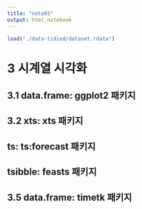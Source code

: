 ```yaml
---
title: "note03"
output: html_notebook
---
```



```r
load("./data-tidied/dataset.rdata")
```


# 3 시계열 시각화

## 3.1 data.frame: ggplot2 패키지

## 3.2 xts: xts 패키지

## ts: ts:forecast 패키지

## tsibble: feasts 패키지

## 3.5 data.frame: timetk 패키지

